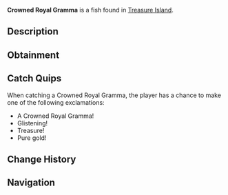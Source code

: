 {{FishInfobox
|image          = Crowned Royal Gramma.png
|rarity         = Common
|sea            = Second Sea
|location       = [[Treasure Island]]
|sublocation    = 
|sources        = Fishing Rod
|radar_location = 
|xp             = 1120
|weather        = 
|time           = 
|season         = 
|bait           = Worm
|base_weight    = 30
|base_value     = 1300
|weight_range   = 21
|base_chance    = 90
|base_resil     = 100
}}
'''Crowned Royal Gramma''' is a {{Rarity|Common}} fish found in [[Treasure Island]].

== Description ==
{{Description|A regal gleam from a lost kingdom.|Bestiary Entry}}

== Obtainment ==
{{Description|Hidden where treasure resides.|Bestiary Hint}}
{{Fish Availability|
Treasure Island
|top_rods      = 
Free Spirit Rod\99736.74\74275.44;
Azure Of Lagoon\98290.5\94438.65;
Fang of the Eclipse\88236.86\85222.34;
Blazebringer Rod\88064.73\88090.67;
Wildflower Rod\87909.71\83677.84;
Resourceful Rod\71819.47\71949.06;
Frog Rod\86657.97\86195.21;
Fortune Rod\71026.65\68775.62;
Lobster Rod\87683.26\87645.64;
Firefly Rod\87432.67\85450.86;
Lucky Rod\71076.04\66689.52;
Plastic Rod\58402.5\57547.43;
Verdant Shear Rod\87564.48\83349.22;
Trident Rod\85347.73\78668.15;
Astralhook Rod\83044.61\0;
No-Life Rod\76218.69\71506.43;
Seraphic Rod\73796.37\66937.51;
Ethereal Prism Rod\73639.95\69201.47;
Challenger's Rod\73506.35\68697.36;
Depthseeker Rod\71654.13\69119.88;
Avalanche Rod\71331.37\68905.57;
Rod Of The Forgotten Fang\71186.05\64775.28;
Volcanic Rod\70897.13\67259.73;
Rod Of The Depths\70707.78\65027.6;
Zeus Rod\70668.23\67042.57;
Rod Of The Exalted One\70546.72\63390.57;
Steady Rod\58149.89\58512.23
|recommended   = Free Spirit Rod
}}

== Catch Quips ==
When catching a Crowned Royal Gramma, the player has a chance to make one of the following exclamations:
* A Crowned Royal Gramma!
* Glistening!
* Treasure!
* Pure gold!

== Change History ==
{{Change History|{{subst:Current Version}}}}

== Navigation ==
{{Fish Navbox|Treasure Island}}